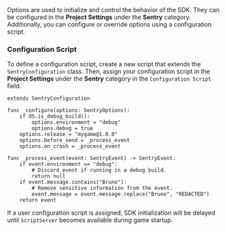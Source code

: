 Options are used to initialize and control the behavior of the SDK. They can be configured in the **Project Settings** under the **Sentry** category. Additionally, you can configure or override options using a configuration script.

### Configuration Script

To define a configuration script, create a new script that extends the `SentryConfiguration` class. Then, assign your configuration script in the **Project Settings** under the **Sentry** category in the `Configuration Script` field.

```gdscript
extends SentryConfiguration

func _configure(options: SentryOptions):
    if OS.is_debug_build():
        options.environment = "debug"
        options.debug = true
    options.release = "mygame@1.0.0"
    options.before_send = _process_event
    options.on_crash = _process_event

func _process_event(event: SentryEvent) -> SentryEvent:
    if event.environment == "debug":
        # Discard event if running in a debug build.
        return null
    if event.message.contains("Bruno"):
        # Remove sensitive information from the event.
        event.message = event.message.replace("Bruno", "REDACTED")
    return event
```

<Alert>

If a user configuration script is assigned, SDK initialization will be delayed until `ScriptServer` becomes available during game startup.

</Alert>
